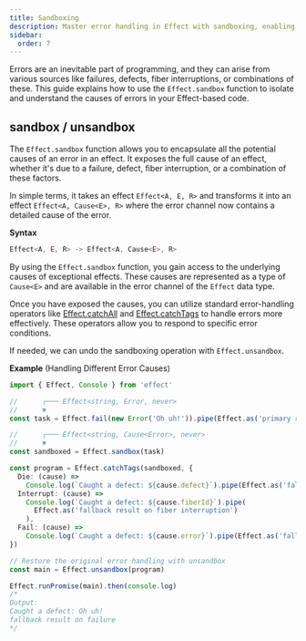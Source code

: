 ```yaml
---
title: Sandboxing
description: Master error handling in Effect with sandboxing, enabling detailed inspection and recovery from failures, defects, and interruptions.
sidebar:
  order: 7
---
```


Errors are an inevitable part of programming, and they can arise from various sources like failures, defects, fiber interruptions, or combinations of these. This guide explains how to use the `Effect.sandbox` function to isolate and understand the causes of errors in your Effect-based code.

## sandbox / unsandbox

The `Effect.sandbox` function allows you to encapsulate all the potential causes of an error in an effect. It exposes the full cause of an effect, whether it's due to a failure, defect, fiber interruption, or a combination of these factors.

In simple terms, it takes an effect `Effect<A, E, R>` and transforms it into an effect `Effect<A, Cause<E>, R>` where the error channel now contains a detailed cause of the error.

**Syntax**

```ts showLineNumbers=false
Effect<A, E, R> -> Effect<A, Cause<E>, R>
```

By using the `Effect.sandbox` function, you gain access to the underlying causes of exceptional effects. These causes are represented as a type of `Cause<E>` and are available in the error channel of the `Effect` data type.

Once you have exposed the causes, you can utilize standard error-handling operators like [Effect.catchAll](/docs/error-management/expected-errors/#catchall) and [Effect.catchTags](/docs/error-management/expected-errors/#catchtags) to handle errors more effectively. These operators allow you to respond to specific error conditions.

If needed, we can undo the sandboxing operation with `Effect.unsandbox`.

**Example** (Handling Different Error Causes)

```ts twoslash
import { Effect, Console } from 'effect'

//      ┌─── Effect<string, Error, never>
//      ▼
const task = Effect.fail(new Error('Oh uh!')).pipe(Effect.as('primary result'))

//      ┌─── Effect<string, Cause<Error>, never>
//      ▼
const sandboxed = Effect.sandbox(task)

const program = Effect.catchTags(sandboxed, {
  Die: (cause) =>
    Console.log(`Caught a defect: ${cause.defect}`).pipe(Effect.as('fallback result on defect')),
  Interrupt: (cause) =>
    Console.log(`Caught a defect: ${cause.fiberId}`).pipe(
      Effect.as('fallback result on fiber interruption')
    ),
  Fail: (cause) =>
    Console.log(`Caught a defect: ${cause.error}`).pipe(Effect.as('fallback result on failure')),
})

// Restore the original error handling with unsandbox
const main = Effect.unsandbox(program)

Effect.runPromise(main).then(console.log)
/*
Output:
Caught a defect: Oh uh!
fallback result on failure
*/
```
